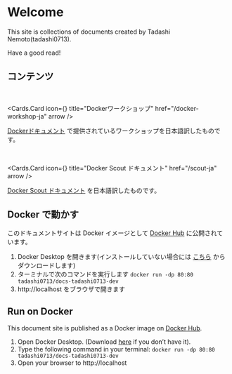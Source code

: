 
# Welcome

This site is collections of documents created by Tadashi Nemoto(tadashi0713).

Have a good read!

## コンテンツ

<br />

<Cards.Card
  icon={<FaDocker />}
  title="Dockerワークショップ"
  href="/docker-workshop-ja"
  arrow
/>

[Dockerドキュメント](https://docs.docker.com/get-started/workshop/) で提供されているワークショップを日本語訳したものです。

<br />

<Cards.Card
  icon={<FaCompass />}
  title="Docker Scout ドキュメント"
  href="/scout-ja"
  arrow
/>

[Docker Scout ドキュメント](https://docs.docker.com/scout/) を日本語訳したものです。

## Docker で動かす

このドキュメントサイトは Docker イメージとして [Docker Hub](https://hub.docker.com/repository/docker/tadashi0713/docs-tadashi0713-dev/general) に公開されています。

1. Docker Desktop を開きます(インストールしていない場合には [こちら](https://www.docker.com/ja-jp/products/docker-desktop/) からダウンロードします)
2. ターミナルで次のコマンドを実行します `docker run -dp 80:80 tadashi0713/docs-tadashi0713-dev`
3. http://localhost をブラウザで開きます

## Run on Docker

This document site is published as a Docker image on [Docker Hub](https://hub.docker.com/repository/docker/tadashi0713/docs-tadashi0713-dev/general).

1. Open Docker Desktop. (Download [here](https://www.docker.com/products/docker-desktop/) if you don’t have it).
2. Type the following command in your terminal: `docker run -dp 80:80 tadashi0713/docs-tadashi0713-dev`
3. Open your browser to http://localhost
